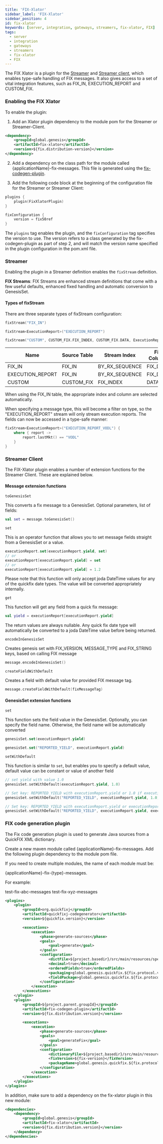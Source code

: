 ```yaml
---
title: 'FIX-Xlator'
sidebar_label: 'FIX-Xlator'
sidebar_position: 4
id: fix-xlator
keywords: [server, integration, gateways, streamers, fix-xlator, FIX]
tags:
  - server
  - integration
  - gateways
  - streamers
  - fix-xlator
  - FIX
---
```


The FIX Xlator is a plugin for the [Streamer](../../../server/integration/gateways-and-streamers/streamer/) and [Streamer client](../../../server/integration/gateways-and-streamers/streamer-client/), which enables type-safe handling of FIX messages. It also gives access to a set of vital integration features, such as FIX_IN, EXECUTION_REPORT and CUSTOM_FIX.

### Enabling the FIX Xlator

To enable the plugin:
1. Add an Xlator plugin dependency to the module pom for the Streamer or Streamer-Client.

```xml
<dependency>
    <groupId>global.genesis</groupId>
    <artifactId>fix-xlator</artifactId>
    <version>${fix.distribution-version}</version>
</dependency>
```

2. Add a dependency on the class path for the module called &#123;applicationName}-fix-messages. This file is generated using the [fix-codegen-plugin](./#fix-code-generation-plugin).

3. Add the following code block at the beginning of the configuration file for the Streamer or Streamer Client:

```kotlin
plugins {
    plugin(FixXlatorPlugin)
}

fixConfiguration {
    version = fix50ref
}
```
The `plugins` tag enables the plugin, and the `fixConfiguration` tag specifies the version to use. The version refers to a class generated by the fix-codegen-plugin as part of step 2, and will match the version name specified in the plugin configuration in the pom.xml file.



### Streamer

Enabling the plugin in a Streamer definition enables the `fixStream` definition.

**FIX Streams**:
FIX Streams are enhanced stream definitions that come with a few useful defaults, enhanced fixed handling and automatic conversion to GenesisSet.

#### Types of fixStream
There are three separate types of fixStream configuration:

```kotlin
fixStream("FIX_IN")

fixStream<ExecutionReport>("EXECUTION_REPORT")

fixStream("CUSTOM", CUSTOM_FIX.FIX_INDEX, CUSTOM_FIX.DATA, ExecutionReport::class)
```


| Name | Source Table | Stream Index | Fix Column | Stream Type |
| --- | --- | --- | --- | --- |
| FIX_IN | FIX_IN | BY_RX_SEQUENCE | FIX_DATA | Message |
| EXECUTION_REPORT | FIX_IN | BY_RX_SEQUENCE | FIX_DATA | ExecutionReport |
| CUSTOM | CUSTOM_FIX | FIX_INDEX | DATA | ExecutionReport |

When using the FIX_IN table, the appropriate index and column are selected automatically.

When specifying a message type, this will become a filter on type, so the "EXECUTION_REPORT" stream will only stream execution reports. The fields can now be accessed in a type-safe manner:

```kotlin
fixStream<ExecutionReport>("EXECUTION_REPORT_VODL") {
    where { report ->
        report.lastMkt() == "VODL"
    }
}
```

### Streamer Client

The FIX-Xlator plugin enables a number of extension functions for the Streamer Client. These are explained below.

#### Message extension functions

`toGenesisSet`

This converts a fix message to a GenesisSet. Optional parameters, list of fields:

```kotlin
val set = message.toGenesisSet()
```

`set`

This is an operator function that allows you to set message fields straight from a GenesisSet or a value.

```kotlin
executionReport.set(executionReport.yield, set)
// or
executionReport[executionReport.yield] = set
// or
executionReport[executionReport.yield] = 1.2
```

Please note that this function will only accept joda DateTime values for any of the quickfix date types. The value will be converted appropriately internally.

`get`

This function will get any field from a quick fix message:

```kotlin
val yield = executionReport[executionReport.yield]
```

The return values are always nullable. Any quick fix date type will automatically be converted to a joda DateTime value before being returned.

`encodeInGenesisSet`

Creates genesis set with FIX_VERSION, MESSAGE_TYPE and FIX_STRING keys, based on calling FIX message

```kotlin
message.encodeInGenesisSet()
```

`createFieldWithDefault`

Creates a field with default value for provided FIX message tag.

```kotlin
message.createFieldWithDefault(fixMessageTag)
```

#### GenesisSet extension functions

`set`

This function sets the field value in the GenesisSet. Optionally, you can specify the field name. Otherwise, the field name will be automatically converted

```kotlin
genesisSet.set(executionReport.yield)

genesisSet.set("REPORTED_YIELD", executionReport.yield)
```

`setWithDefault`

This function is similar to `set`, but enables you to specify a default value, default value can be constant or value of another field

```kotlin
// set yield with value 1.0
genesisSet.setWithDefault(executionReport.yield, 1.0)

// Set key: REPORTED_YIELD with executionReport.yield or 1.0 if executionReport.yield is null
genesisSet.setWithDefault("REPORTED_YIELD", executionReport.yield, 1.0)

// Set key: REPORTED_YIELD with executionReport.yield or executionReport.otherYield if executionReport.yield is null
genesisSet.setWithDefault("REPORTED_YIELD", executionReport.yield, executionReport.otherYield)
```

### FIX code generation plugin

The Fix code generation plugin is used to generate Java sources from a QuickFIX XML dictionary.

Create a new maven module called &#123;applicationName}-fix-messages. Add the following plugin dependency to the module pom file.

If you need to create multiple modules, the name of each module must be:

&#123;applicationName}-fix-&#123;type}-messages.

For example:

test-fix-abc-messages
test-fix-xyz-messages

```xml
<plugins>
    <plugin>
        <groupId>org.quickfixj</groupId>
        <artifactId>quickfixj-codegenerator</artifactId>
        <version>${quickfix.version}</version>

        <executions>
            <execution>
                <phase>generate-sources</phase>
                <goals>
                    <goal>generate</goal>
                </goals>
                <configuration>
                    <dictFile>${project.basedir}/src/main/resources/specs/${dictionary-file}</dictFile>
                    <decimal>true</decimal>
                    <orderedFields>true</orderedFields>
                    <packaging>global.genesis.quickfix.${fix.protocol.version}</packaging>
                    <fieldPackage>global.genesis.quickfix.${fix.protocol.version}.field</fieldPackage>
                </configuration>
            </execution>
        </executions>
    </plugin>
    <plugin>
        <groupId>${project.parent.groupId}</groupId>
        <artifactId>fix-codegen-plugin</artifactId>
        <version>${fix.distribution.version}</version>

        <executions>
            <execution>
                <phase>generate-sources</phase>
                <goals>
                    <goal>generateFix</goal>
                </goals>
                <configuration>
                    <dictionaryFile>${project.basedir}/src/main/resources/specs/${dictionary-file}</dictionaryFile>
                    <fixVersion>${fix-version}</fixVersion>
                    <packageName>global.genesis.quickfix.${fix.protocol.version}</packageName>
                </configuration>
            </execution>
        </executions>
    </plugin>
</plugins>
```

In addition, make sure to add a dependency on the fix-xlator plugin in this new module:
```xml
<dependencies>
	<dependency>
		<groupId>global.genesis</groupId>
		<artifactId>fix-xlator</artifactId>
		<version>${fix.distribution.version}</version>
	</dependency>
</dependencies>
```
